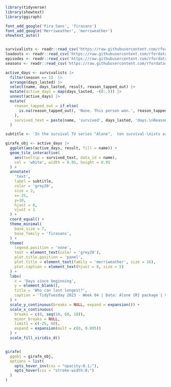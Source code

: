 


```r
library(tidyverse)
library(showtext)
library(ggiraph)

font_add_google('Fira Sans', 'firasans')
font_add_google('Merriweather', 'merriweather')
showtext_auto()


survivalists <- readr::read_csv('https://raw.githubusercontent.com/rfordatascience/tidytuesday/master/data/2023/2023-01-24/survivalists.csv')
loadouts <- readr::read_csv('https://raw.githubusercontent.com/rfordatascience/tidytuesday/master/data/2023/2023-01-24/loadouts.csv')
episodes <- readr::read_csv('https://raw.githubusercontent.com/rfordatascience/tidytuesday/master/data/2023/2023-01-24/episodes.csv')
seasons <- readr::read_csv('https://raw.githubusercontent.com/rfordatascience/tidytuesday/master/data/2023/2023-01-24/seasons.csv')

```



```r
active_days <- survivalists |> 
  filter(season == 1)  |> 
  arrange(days_lasted) |> 
  select(name, days_lasted, result, reason_tapped_out) |> 
  mutate(active_days = map(days_lasted, ~(0:.))) |> 
  unnest(active_days) |> 
  mutate(
    reason_tapped_out = if_else(
      is.na(reason_tapped_out), 'None. This person won.', reason_tapped_out
    ),
    survived_text = paste(name, 'survived', days_lasted, 'days.\nReason for tapping out:', reason_tapped_out)
  )

subtitle <- 'In the survival TV series "Alone",  ten survival-\nists are dropped in an extremely remote\narea and must fend for themselves. They aim\nto last 100 days in the Artic winter, living off\nthe land through their survival skills,\nendurance, and mental fortitude.'

girafe_obj <- active_days |> 
  ggplot(aes(active_days, result, fill = name)) +
  geom_tile_interactive(
    aes(tooltip = survived_text, data_id = name),
    col = 'white', width = 0.95, height = 0.95
  ) +
  annotate(
    'text',
    label = subtitle, 
    color = 'grey20',
    size = 2,
    x=-25, 
    y=10,
    hjust = 0,
    vjust = 1
  ) +
  coord_equal() +
  theme_minimal(
    base_size = 7,
    base_family = 'firasans',
  ) +
  theme(
    legend.position = 'none',
    text = element_text(color = 'grey20'),
    plot.title.position = 'panel',
    plot.title = element_text(family = 'merriweather', size = 16),
    plot.caption = element_text(hjust = 0, size = 5)
  ) +
  labs(
    x = 'Days since beginning', 
    y = element_blank(),
    title = 'Who can last longest?',
    caption = 'TidyTuesday 2023 - Week 04 | Data: Alone {R} package | Viz: @rappa753'
  ) +
  scale_y_continuous(breaks = NULL, expand = expansion()) +
  scale_x_continuous(
    breaks = c(0, seq(10, 60, 10)), 
    minor_breaks = NULL,
    limits = c(-25, 60),
    expand = expansion(mult = c(0, 0.005))
  ) +
  scale_fill_viridis_d()


girafe(
  ggobj = girafe_obj,
  options = list(
    opts_hover_inv(css = "opacity:0.1;"),
    opts_hover(css = "stroke-width:0;")
  )
)
```


